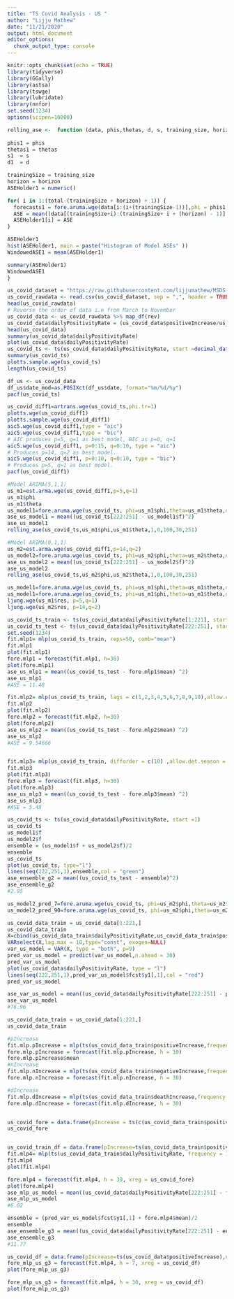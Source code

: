 ```yaml
---
title: "TS Covid Analysis - US "
author: "Lijju Mathew"
date: "11/21/2020"
output: html_document
editor_options: 
  chunk_output_type: console
---
```


```r
knitr::opts_chunk$set(echo = TRUE)
library(tidyverse)
library(GGally)
library(astsa)
library(tswge)
library(lubridate)
library(nnfor)
set.seed(1234)
options(scipen=10000)
```

```r

rolling_ase <-  function (data, phis,thetas, d, s, training_size, horizon,total) {
  
phis1 = phis
thetas1 = thetas
s1  = s
d1  = d

trainingSize = training_size
horizon = horizon
ASEHolder1 = numeric()

for( i in 1:(total-(trainingSize + horizon) + 1)) {
  forecasts1 = fore.aruma.wge(data[i:(i+(trainingSize-1))],phi = phis1, theta = thetas1, s = s1, d = d1,n.ahead = horizon)
  ASE = mean((data[(trainingSize+i):(trainingSize+ i + (horizon) - 1)] - forecasts1$f)^2)
  ASEHolder1[i] = ASE
}

ASEHolder1
hist(ASEHolder1, main = paste("Histogram of Model ASEs" ))
WindowedASE1 = mean(ASEHolder1)

summary(ASEHolder1)
WindowedASE1
}
```


```r
us_covid_dataset = "https://raw.githubusercontent.com/lijjumathew/MSDS-Time-Series-Covid-Analysis/master/Data/national-history.csv"
us_covid_rawdata <- read.csv(us_covid_dataset, sep = ",", header = TRUE)
head(us_covid_rawdata)
# Reverse the order of data i.e from March to November
us_covid_data <- us_covid_rawdata %>% map_df(rev)
us_covid_data$dailyPositivityRate = (us_covid_data$positiveIncrease/us_covid_data$totalTestResultsIncrease)*100
head(us_covid_data)
summary(us_covid_data$dailyPositivityRate)
plot(us_covid_data$dailyPositivityRate)
us_covid_ts <- ts(us_covid_data$dailyPositivityRate, start =decimal_date(as.Date("2020-03-15")), frequency = 365)
summary(us_covid_ts)
plotts.sample.wge(us_covid_ts)
length(us_covid_ts)

df_us <- us_covid_data
df_us$date_mod=as.POSIXct(df_us$date, format="%m/%d/%y")
pacf(us_covid_ts)
```


```r
us_covid_diff1=artrans.wge(us_covid_ts,phi.tr=1)
plotts.wge(us_covid_diff1)
plotts.sample.wge(us_covid_diff1)
aic5.wge(us_covid_diff1,type = "aic")
aic5.wge(us_covid_diff1,type = "bic") 
# AIC produces p=5, q=1 as best model, BIC as p=0, q=1
aic5.wge(us_covid_diff1, p=0:15, q=0:10, type = "aic")
# Produces p=14, q=2 as best model.
aic5.wge(us_covid_diff1, p=0:10, q=0:10, type = "bic")
# Produces p=5, q=1 as best model.
pacf(us_covid_diff1)
```


```r
#Model ARIMA(5,1,1)
us_m1=est.arma.wge(us_covid_diff1,p=5,q=1)
us_m1$phi
us_m1$theta
us_model1=fore.aruma.wge(us_covid_ts, phi=us_m1$phi,theta=us_m1$theta,d=1,n.ahead=30,lastn = TRUE)
ase_us_model1 = mean((us_covid_ts[222:251] - us_model1$f)^2)
ase_us_model1
rolling_ase(us_covid_ts,us_m1$phi,us_m1$theta,1,0,100,30,251)

#Model ARIMA(0,1,1)
us_m2=est.arma.wge(us_covid_diff1,p=14,q=2)
us_model2=fore.aruma.wge(us_covid_ts, phi=us_m2$phi,theta=us_m2$theta,d=1,n.ahead=30,lastn = TRUE)
ase_us_model2 = mean((us_covid_ts[222:251] - us_model2$f)^2)
ase_us_model2
rolling_ase(us_covid_ts,us_m2$phi,us_m2$theta,1,0,100,30,251)

us_model1=fore.aruma.wge(us_covid_ts, phi=us_m1$phi,theta=us_m1$theta,d=1,n.ahead=30,lastn = FALSE)
us_model1=fore.aruma.wge(us_covid_ts, phi=us_m1$phi,theta=us_m1$theta,d=1,n.ahead=90,lastn = FALSE)
ljung.wge(us_m1$res, p=5,q=1)
ljung.wge(us_m2$res, p=14,q=2)
```


```r
us_covid_ts_train <- ts(us_covid_data$dailyPositivityRate[1:221], start = 1)
us_covid_ts_test <- ts(us_covid_data$dailyPositivityRate[222:251], start = 222)
set.seed(1234)
fit.mlp1= mlp(us_covid_ts_train, reps=50, comb="mean")
fit.mlp1
plot(fit.mlp1)
fore.mlp1 = forecast(fit.mlp1, h=30)
plot(fore.mlp1)
ase_us_mlp1 = mean((us_covid_ts_test - fore.mlp1$mean) ^2)
ase_us_mlp1
#ASE = 11.48

fit.mlp2= mlp(us_covid_ts_train, lags = c(1,2,3,4,5,6,7,8,9,10),allow.det.season = FALSE)
fit.mlp2
plot(fit.mlp2)
fore.mlp2 = forecast(fit.mlp2, h=30)
plot(fore.mlp2)
ase_us_mlp2 = mean((us_covid_ts_test - fore.mlp2$mean) ^2)
ase_us_mlp2
#ASE = 9.54666


fit.mlp3= mlp(us_covid_ts_train, difforder = c(10) ,allow.det.season = FALSE)
fit.mlp3
plot(fit.mlp3)
fore.mlp3 = forecast(fit.mlp3, h=30)
plot(fore.mlp3)
ase_us_mlp3 = mean((us_covid_ts_test - fore.mlp3$mean) ^2)
ase_us_mlp3
#ASE = 5.49
```

```r

us_covid_ts <- ts(us_covid_data$dailyPositivityRate, start =1)
us_covid_ts
us_model1$f
us_model2$f
ensemble = (us_model1$f + us_model2$f)/2
ensemble
us_covid_ts
plot(us_covid_ts, type="l")
lines(seq(222,251,1),ensemble,col = "green")
ase_ensemble_g2 = mean((us_covid_ts_test - ensemble)^2)
ase_ensemble_g2
#2.95
```

```r

us_model2_pred_7=fore.aruma.wge(us_covid_ts, phi=us_m2$phi,theta=us_m2$theta,d=1,n.ahead=7,lastn = FALSE)
us_model2_pred_90=fore.aruma.wge(us_covid_ts, phi=us_m2$phi,theta=us_m2$theta,d=1,n.ahead=90,lastn = FALSE)
```


```r
us_covid_data_train = us_covid_data[1:221,]
us_covid_data_train
X=cbind(us_covid_data_train$dailyPositivityRate,us_covid_data_train$positiveIncrease,us_covid_data_train$negativeIncrease,us_covid_data_train$deathIncrease)
VARselect(X,lag.max = 10,type="const", exogen=NULL)
var_us_model = VAR(X, type = "both", p=9)
pred_var_us_model = predict(var_us_model,n.ahead = 30)
pred_var_us_model
plot(us_covid_data$dailyPositivityRate, type = "l")
lines(seq(222,251,1),pred_var_us_model$fcst$y1[,1],col = "red")
pred_var_us_model

ase_var_us_model = mean((us_covid_data$dailyPositivityRate[222:251] - pred_var_us_model$fcst$y1[1:30])^2)
ase_var_us_model
#76.96
```

```r
us_covid_data_train = us_covid_data[1:221,]
us_covid_data_train

#pIncrease
fit.mlp.pIncrease = mlp(ts(us_covid_data_train$positiveIncrease,frequency = 1),reps = 50, comb = "median")
fore.mlp.pIncrease = forecast(fit.mlp.pIncrease, h = 30)
fore.mlp.pIncrease$mean
#nIncrease
fit.mlp.nIncrease = mlp(ts(us_covid_data_train$negativeIncrease,frequency = 1),reps = 50, comb = "median")
fore.mlp.nIncrease = forecast(fit.mlp.nIncrease, h = 30)

#dIncrease
fit.mlp.dIncrease = mlp(ts(us_covid_data_train$deathIncrease,frequency = 1),reps = 50, comb = "median")
fore.mlp.dIncrease = forecast(fit.mlp.dIncrease, h = 30)


us_covid_fore = data.frame(pIncrease = ts(c(us_covid_data_train$positiveIncrease,fore.mlp.pIncrease$mean)), nIncrease = ts(c(us_covid_data_train$negativeIncrease,fore.mlp.nIncrease$mean)),dIncrease = ts(c(us_covid_data_train$deathIncrease,fore.mlp.dIncrease$mean)))
us_covid_fore


us_covid_train_df = data.frame(pIncrease=ts(us_covid_data_train$positiveIncrease),nIncrease=ts(us_covid_data_train$negativeIncrease),dIncrease=us_covid_data_train$deathIncrease)
fit.mlp4= mlp(ts(us_covid_data_train$dailyPositivityRate, frequency = 1),reps = 50,comb = "mean",xreg = us_covid_train_df)
fit.mlp4
plot(fit.mlp4)

fore.mlp4 = forecast(fit.mlp4, h = 30, xreg = us_covid_fore)
plot(fore.mlp4)
ase_mlp_us_model = mean((us_covid_data$dailyPositivityRate[222:251] - fore.mlp4$mean)^2)
ase_mlp_us_model
#6.02
```

```r
ensemble = (pred_var_us_model$fcst$y1[,1] + fore.mlp4$mean)/2
ensemble
ase_ensemble_g3 = mean((us_covid_data$dailyPositivityRate[222:251] - ensemble)^2)
ase_ensemble_g3
#11.77
```

```r
us_covid_df = data.frame(pIncrease=ts(us_covid_data$positiveIncrease),nIncrease=ts(us_covid_data$negativeIncrease),dIncrease=us_covid_data$deathIncrease)
fore_mlp_us_g3 = forecast(fit.mlp4, h = 7, xreg = us_covid_df)
plot(fore_mlp_us_g3)

fore_mlp_us_g3 = forecast(fit.mlp4, h = 30, xreg = us_covid_df)
plot(fore_mlp_us_g3)
```